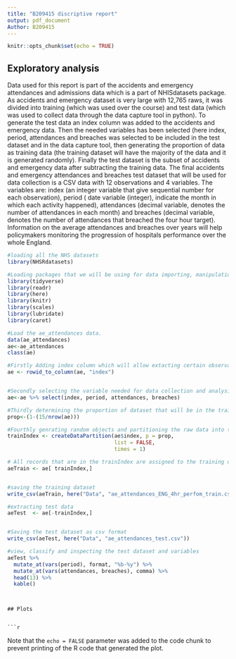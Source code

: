 ```yaml
---
title: "B209415 discriptive report"
output: pdf_document
Author: B209415
---
```


```r
knitr::opts_chunk$set(echo = TRUE)
```

## Exploratory analysis
Data used for this report is part of the accidents and emergency attendances and admissions data which is a part of NHISdatasets package.
As accidents and emergency dataset is very large with 12,765 raws, it was divided into training (which was used over the course) and test data (which was used to collect data through the data capture tool in python).
To generate the test data an index column was added to the accidents and emergency data. Then the needed variables has been selected (here index, period, attendances and breaches was selected to be included in the test dataset and in the data capture tool, then generating the proportion of data as training data (the training dataset will have the majority of the data and it is generated randomly). Finally the test dataset is the subset of accidents and emergency data after subtracting the training data.
The final accidents and emergency attendances and breaches test dataset that will be used for data collection is a CSV data with 12 observations and 4 variables. The variables are: index (an integer variable that give sequential number for each observation), period ( date variable (integer), indicate the month in which each activity happened), attendances (decimal variable, denotes the number of attendances in each month) and breaches (decimal variable, denotes the number of attendances that breached the four hour target).
Information on the average attendances and breaches over years will help  policymakers monitoring the progression of hospitals performance over the whole England.
```r
#loading all the NHS datasets
library(NHSRdatasets)

#Loading packages that we will be using for data importing, manipulation, exploration and analysis
library(tidyverse)
library(readr)
library(here)
library(knitr)
library(scales)
library(lubridate)
library(caret)
```

```r
#Load the ae_attendances data.
data(ae_attendances)
ae<-ae_attendances
class(ae)
```

```r
#Firstly Adding index column which will allow extacting certain observations
ae <- rowid_to_column(ae, "index")


#Secondly selecting the variable needed for data collection and analysis
ae<-ae %>% select(index, period, attendances, breaches)

#Thirdly determining the proportion of dataset that will be in the training
prop<-(1-(15/nrow(ae)))

#Fourthly genrating random objects and partitioning the raw data into the test and training data.
trainIndex <- createDataPartition(ae$index, p = prop, 
                                  list = FALSE, 
                                  times = 1)

# All records that are in the trainIndex are assigned to the training data.
aeTrain <- ae[ trainIndex,]


#saving the training dataset 
write_csv(aeTrain, here("Data", "ae_attendances_ENG_4hr_perfom_train.csv"))

#extracting test data
aeTest  <- ae[-trainIndex,]


#Saving the test dataset as csv format
write_csv(aeTest, here("Data", "ae_attendances_test.csv"))

#view, classify and inspecting the test dataset and variables
aeTest %>%
  mutate_at(vars(period), format, "%b-%y") %>% 
  mutate_at(vars(attendances, breaches), comma) %>%
  head(13) %>%
  kable()

```

```r

```

```

## Plots


```r

```

Note that the `echo = FALSE` parameter was added to the code chunk to prevent printing of the R code that generated the plot.
